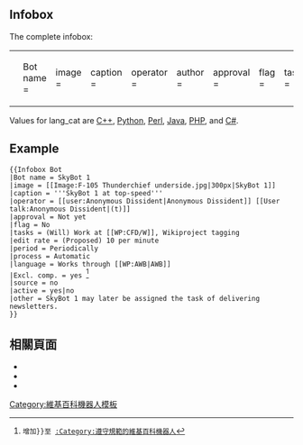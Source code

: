 {{Documentation subpage}}
== Infobox ==
The complete infobox:

{| style="background: transparent;"
|
<pre>
{{Infobox Bot
| Bot name     = 
| image        =
| caption      = 
| operator     = 
| author       = 
| approval     = 
| flag         = 
| tasks        = 
| edit rate    = 
| process      = 
| language     = 
| period       =
| Excl. comp.  =
| source       =
| lang_cat     =
| shutoff      =
| other        = 
}}
</pre>
|}
Values for lang_cat are [[:Category:Wikipedia bots with C++ source code published|C++]], [[:Category:Wikipedia bots with Python source code published|Python]], [[:Category:Wikipedia bots with Perl source code published|Perl]], [[:Category:Wikipedia bots with Java source code published|Java]], [[:Category:Wikipedia bots with PHP source code published|PHP]], and [[:Category:Wikipedia bots with C# source code published|C#]].

== Example ==
{{Infobox Bot
|Bot name = SkyBot 1
|image = [[Image:F-105 Thunderchief underside.jpg|300px|SkyBot 1]]
|caption = '''SkyBot 1 at top-speed'''
|operator = [[user:Anonymous Dissident|Anonymous Dissident]] [[User talk:Anonymous Dissident|(t)]]
|approval = Not yet
|flag = No
|tasks = (Will) Work at [[WP:CFD/W]], Wikiproject tagging.
|edit rate = (Proposed) 10 per minute
|period = Periodically
|process = Automatic
|language = Works through [[Wikipedia:AutoWikiBrowser|AWB]]
|Excl. comp. = yes
|source = no
|other = SkyBot 1 may later be assigned the task of delivering newsletters.
}}
<tt><nowiki>{{Infobox Bot</nowiki><br />
<nowiki>|Bot name = SkyBot 1</nowiki><br />
<nowiki>|image = [[Image:F-105 Thunderchief underside.jpg|300px|SkyBot 1]]</nowiki><br />
<nowiki>|caption = '''SkyBot 1 at top-speed''' </nowiki><br />
<nowiki>|operator = [[user:Anonymous Dissident|Anonymous Dissident]] [[User talk:Anonymous Dissident|(t)]]</nowiki><br />
<nowiki>|approval = Not yet</nowiki><br />
<nowiki>|flag = No</nowiki><br />
<nowiki>|tasks = (Will) Work at [[WP:CFD/W]], Wikiproject tagging</nowiki><br />
<nowiki>|edit rate = (Proposed) 10 per minute</nowiki><br />
<nowiki>|period = Periodically</nowiki><br />
<nowiki>|process = Automatic</nowiki><br />
<nowiki>|language = Works through [[WP:AWB|AWB]]</nowiki><br />
<nowiki>|Excl. comp. = yes </nowiki> <ref>增加{{{name|{{int:Group-bot}}}}}至 [[:Category:遵守規範的維基百科機器人]]</ref><br />
<nowiki>|source = no </nowiki><br />
<nowiki>|active = yes|no </nowiki><br />
<nowiki>|other = SkyBot 1 may later be assigned the task of delivering newsletters.</nowiki><br />
}}</tt>

== 相關頁面 ==
* {{tl|bot}}
* {{tl|User bot owner}}
* {{tl|Emergency-bot-shutoff}}

{{reflist}}
<includeonly>
[[Category:維基百科機器人模板]]
</includeonly>